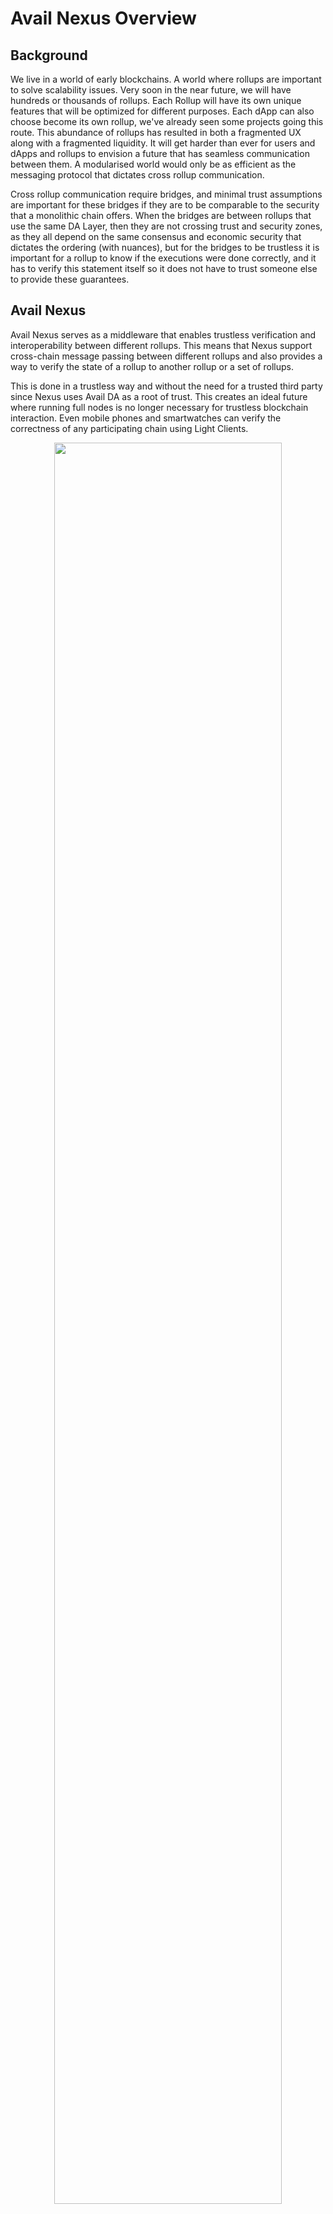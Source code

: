 # Avail Nexus Overview

## Background 

We live in a world of early blockchains. A world where rollups are important to solve scalability issues. Very soon in the near future, we will have hundreds or thousands of rollups. Each Rollup will have its own unique features that will be optimized for different purposes. Each dApp can also choose become its own rollup, we've already seen some projects going this route. This abundance of rollups has resulted in both a fragmented UX along with a fragmented liquidity. It will get harder than ever for users and dApps and rollups to envision a future that has seamless communication between them. A modularised world would only be as efficient as the messaging protocol that dictates cross rollup communication.

Cross rollup communication require bridges, and minimal trust assumptions are important for these bridges if they are to be comparable to the security that a monolithic chain offers. When the bridges are between rollups that use the same DA Layer, then they are not crossing trust and security zones, as they all depend on the same consensus and economic security that dictates the ordering (with nuances), but for the bridges to be trustless it is important for a rollup to know if the executions were done correctly, and it has to verify this statement itself so it does not have to trust someone else to provide these guarantees.

## Avail Nexus

Avail Nexus serves as a middleware that enables trustless verification and interoperability between different rollups. This means that Nexus support cross-chain message passing between different rollups and also provides a way to verify the state of a rollup to another rollup or a set of rollups. 

This is done in a trustless way and without the need for a trusted third party since Nexus uses Avail DA as a root of trust. This creates an ideal future where running full nodes is no longer necessary for trustless blockchain interaction. Even mobile phones and smartwatches can verify the correctness of any participating chain using Light Clients. 
<br/>
<div align="center">
<img src="/img/avail-nexus/Avail-nexus-4.png" width="85%" style={{ borderRadius: "1%" }} />
</div>

The verification is a very simple process. Nexus simply verifies the state of rollups utilizing Nexus by verifying proof submitted to itself. Once verified, other chains can verify state if every chain without writing any custom logic for each other.

Working together, Avail Nexus and Avail DA form a hub that aims to achieve comprehensive verification across all these elements, regardless of which walled garden you operate in. This enables light client implementations for user-side verification, allowing users to download only relevant information. It also facilitates trustless cross-chain communication by performing all necessary verifications before initiating chain interactions.


A very simple diagram to explain the flow of Nexus is as follows:

<br/>
<br/>
<div align="center">
<img src="/img/nexus/nexus_1.png" align="center" /> 
</div>
<br/>

### Avail Nexus Features 

- **Scalable multichain verification**: Avail Nexus should not only provide multichain verification, but be horizontally scalable to eliminate the throughput constraints of monolithic architectures.
- **Crosschain state awareness**: Blockchain A should be able to quickly and efficiently verify the state of blockchain B.
- **Async messaging between blockchains**: Avail Nexus must be able to reliably support asynchronous crosschain message passing between blockchains.
- **Crosschain sequence verification**: Blockchain A should be able to reliably verify the canonical order of blockchain B.
- **Map security assumptions**: It should be possible to understand the different security assumptions across different chains.
- **Remove manual bridging**: Remove the need for users to manually bridge their assets.
- **Enable end-user verification**: Maintain independent verification at the user level for trustless interaction.


### How does Avail Nexus work?

A key part of any blockchain is minimal trust, which is achieved by any entity or individual being able to verify the state of the blockchain. This is done by verifying the state of the blockchain using the block headers. There are also three criteria that are needed to establish trustless verification:

1. **Execution Correctness**: If all the state transitions are correctly executed or not. Avail's STF ensures that you just have to verify a single proof (an aggregated proof from Nexus), to verify the correctness of all participating proofs. Light Clients can simply choose to verify the latest proof.
2. **Correct Transaction Ordering**: If the transactions are ordered correctly or not. In this, Avail LCs can check for correct ordering of transactions by verifying the latest proof.
3. **Data Availability**: If the data required to arrive at the latest state is available or not. This is done by Avail LCs doing a Data Availability Sampling (DAS).


### Avail Nexus Architecture

The Avail Nexus architecture is designed to be modular and scalable. The architecture is divided into three main components:

1. **Nexus Core**: The core component of Avail Nexus that is responsible for verifying proofs and maintaining the state of the rollups. It is also responsible for crosschain message passing and crosschain sequence verification.
2. **Nexus Adapter**: The adapter component that is responsible for interfacing with the rollups architectures such as ZK Rollups, Optimistic Rollups, etc. Nexus Adapter is the reason why the Nexus Core and Messaging Layer are compatible with any and all rollups.
3. **Nexus Messaging Layer**: Messaging Layer is responsible for asynchronous message passing between different rollups. It has two options: a fast intent based model and a slow state root model. The intent model is available to fulfill the transaction needs through a proof system. The State Root model will provide the highest cryptographic security and will be fulfilled once the state roots get finalized. This is slower because ZK proof generation takes time but in general is safer and more secure.

[More on the Avail Nexus architecture here](/docs/build-with-avail/avail-nexus/avail-nexus-architecture).

<br/>
<br/>
<div align="center">
<img src="/img/nexus/nexus_2.png" align="center" /> 
</div>

### ZK & OP Nexus

Nexus will host multiple paths for achieving the end goal of verifiable settlement and interoperability:

1. **ZK Nexus**: This is the Nexus's cryptographic solution where instead of relying on every chain's proof and verifying them, we rely on a single proof that is generated by the Nexus. This promotes fast and verifiable communication and message passing between chains even if new chains are integrated later in the ecosystem. Any user or chain could later verify state changes in the Nexus Core to settle any and all crosschain transactions. This will be infrastructure that will be critical for the long tail of rollups and appchains who do not have or need high trust liquidity and can focus on their application. 


<br/>
<br/>
<div align="center">
<img src="/img/nexus/nexus_3.png" align="center" /> 
</div>
<br/>
<br/>


2. **OP Nexus** _**(Reimann)**_: Optimistic Nexus is an intent-based economic gadget to handle the needs of primarily optimistic rollups, but can also be extended to other rollup constructs. 

The idea of OP Nexus is simple: Crosschain transaction are accepted optimistically, and optimistic chains would submit proofs to Nexus to verify actions such as submitting funds to escrow and filling orders. There are no proof generation in optimistic chains, and that is why Avail is attempting a multi-faceted approach to interoperability. 

<br/>
<br/>
<div align="center">
<img src="/img/nexus/nexus_4.png" align="center" /> 
</div>
<br/>
